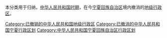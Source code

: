 本分类用于归纳，[[中华人民共和国时期|中华人民共和国时期]]，在今[[宁夏回族自治区|宁夏回族自治区]]境内撤消的[[地级行政区|地级行政区]]。

[[Category:已撤销的中华人民共和国地级行政区|Category:已撤销的中华人民共和国地级行政区]]
[[Category:已撤消的中华人民共和国宁夏行政区划|Category:已撤消的中华人民共和国宁夏行政区划]]
[[Category:中华人民共和国宁夏回族自治区行政区划|Category:中华人民共和国宁夏回族自治区行政区划]]